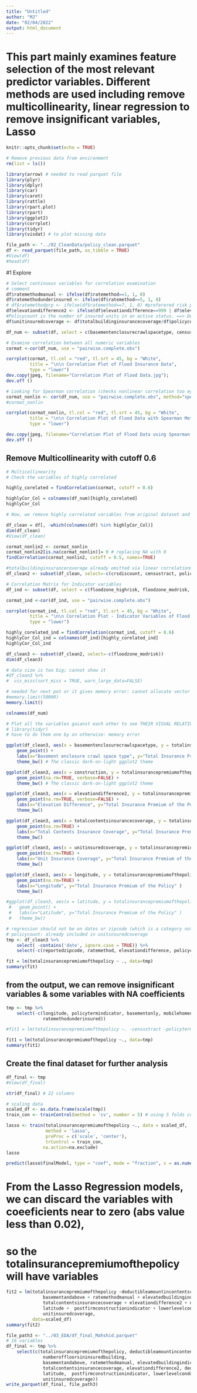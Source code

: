 ```yaml
---
title: "Untitled"
author: "MJ"
date: "02/04/2022"
output: html_document
---
```

# This part mainly examines feature selection of the most relevant predictor variables. Different methods are used including remove multicollinearity, linear regression to remove insignificant variables, Lasso


```r
knitr::opts_chunk$set(echo = TRUE)
```

```r
# Remove previous data from environment
rm(list = ls())
```

```r

library(arrow) # needed to read parquet file
library(plyr)
library(dplyr)
library(car)
library(caret)
library(rattle)
library(rpart.plot)
library(rpart)
library(ggplot2)
library(corrplot)
library(tidyr)
library(visdat) # to plot missing data
```

```r
file_path <- "../02_CleanData/policy_clean.parquet"
df <- read_parquet(file_path, as_tibble = TRUE)
#View(df)
#head(df)
```
#1 Explore 

```r
# Select continuous variables for correlation examination
# comment
df$ratemethodmanual <- ifelse(df$ratemethod==1, 1, 0)
df$ratemethodunderinsured <- ifelse(df$ratemethod==5, 1, 0)
# df$ratemethodprp <- ifelse(df$ratemethod==7, 1, 0) #preferered risk policy # not significant
df$elevationdifference2 <- ifelse(df$elevationdifference==999 | df$elevationdifference==9989 | df$elevationdifference==-9986, NA, df$elevationdifference)
#Policycount is the number of insured units in an active status. ==> Defined a new column: to count for 1 unit at a time
df$unitinsuredcoverage <- df$totalbuildinginsurancecoverage/df$policycount 

df_num <- subset(df, select = c(basementenclosurecrawlspacetype, censustract,crsdiscount,elevationdifference2, federalpolicyfee, latitude, longitude, policycost, policycount, reportedzipcode, totalbuildinginsurancecoverage, totalcontentsinsurancecoverage, unitinsuredcoverage))
```


```r
# Examine correlation between all numeric variables 
cormat <-cor(df_num, use = "pairwise.complete.obs")
```

```r
corrplot(cormat, tl.col = "red", tl.srt = 45, bg = "White",
         title = "\n\n Correlation Plot of Flood Insurance Data",
         type = "lower")
dev.copy(jpeg, filename="Correlation Plot of Flood Data.jpg");
dev.off ()
```


```r
# Looking for Spearman correlation (checks nonlinear correlation too eg y=x3 ha Spearman correlation of 1)
cormat_nonlin <- cor(df_num, use = "pairwise.complete.obs", method="spearman")
#cormat_nonlin
```

```r
corrplot(cormat_nonlin, tl.col = "red", tl.srt = 45, bg = "White",
         title = "\n\n Correlation Plot of Flood Data with Spearman Method",
         type = "lower")

dev.copy(jpeg, filename="Correlation Plot of Flood Data using Spearman.jpg");
dev.off ()
```

## Remove Multicollinearity with cutoff 0.6


```r
# Multicollinearity
# Check the variables of highly correlated

highly_corelated = findCorrelation(cormat, cutoff = 0.6)

highlyCor_Col = colnames(df_num)[highly_corelated]
highlyCor_Col

```

```r
# Now, we remove highly correlated variables from original dataset and create cleaner dataset, the dataset now contains 40 columns

df_clean = df[, -which(colnames(df) %in% highlyCor_Col)]
dim(df_clean)
#View(df_clean)
```

```r
cormat_nonlin2 <- cormat_nonlin
cormat_nonlin2[is.na(cormat_nonlin)]= 0 # replacing NA with 0
findCorrelation(cormat_nonlin2, cutoff = 0.5, names=TRUE)
```

```r
#totalbuildinginsurancecoverage already omitted via linear correlationmatrix
df_clean2 <- subset(df_clean, select=-c(crsdiscount, censustract, policycost)) 
```


```r
# Correlation Matrix for Indicator variables
df_ind <- subset(df, select = c(floodzone_highrisk, floodzone_modrisk, lowerlevelcondo, upperlevelcondo, lowerflooronly, basementandabove, basementonly, morethan1floor, ratemethodmanual, ratemethodunderinsured))

cormat_ind <-cor(df_ind, use = "pairwise.complete.obs")

corrplot(cormat_ind, tl.col = "red", tl.srt = 45, bg = "White",
         title = "\n\n Correlation Plot - Indicator Variables of Flood Insurance Data",
         type = "lower")
```

```r
highly_corelated_ind = findCorrelation(cormat_ind, cutoff = 0.6)
highlyCor_Col_ind = colnames(df_ind)[highly_corelated_ind]
highlyCor_Col_ind
```


```r
df_clean3 <- subset(df_clean2, select=-c(floodzone_modrisk)) 
dim(df_clean3)
```



```r
# data size is too big; cannot show it
#df_clean3 %>%
#  vis_miss(sort_miss = TRUE, warn_large_data=FALSE)
```

```r
# needed for next pot or it gives memory error: cannot allocate vector of size --- GB/MB')
#memory.limit(50000)
memory.limit()
```

```r
colnames(df_num)
```

```r
# Plot all the variables gaianst each other to see THEIR VISUAL RELATIONSHIP
# library(tidyr)
# have to do them one by on otherwise: memory error

ggplot(df_clean3, aes(x = basementenclosurecrawlspacetype, y = totalinsurancepremiumofthepolicy, color = floodzone_highrisk)) +
    geom_point() +
    labs(x="Basement enclosure crawl space type", y="Total Insurance Premium of the Policy" )
    theme_bw() # The classic dark-on-light ggplot2 theme
```
```r
ggplot(df_clean3, aes(x = construction, y = totalinsurancepremiumofthepolicy)) +
    geom_point(na.rm=TRUE, verbose=FALSE) +
    theme_bw() # The classic dark-on-light ggplot2 theme
```

```r
ggplot(df_clean3, aes(x = elevationdifference2, y = totalinsurancepremiumofthepolicy)) +
    geom_point(na.rm=TRUE, verbose=FALSE) +
    labs(x="Elevation Difference", y="Total Insurance Premium of the Policy")
    theme_bw() 
```


```r
ggplot(df_clean3, aes(x = totalcontentsinsurancecoverage, y = totalinsurancepremiumofthepolicy)) +
    geom_point(na.rm=TRUE) +
    labs(x="Total Contents Insurance Coverage", y="Total Insurance Premium of the Policy" )
    theme_bw() 
```



```r
ggplot(df_clean3, aes(x = unitinsuredcoverage, y = totalinsurancepremiumofthepolicy)) +
    geom_point(na.rm=TRUE) +
    labs(x="Unit Insurance Coverage", y="Total Insurance Premium of the Policy" )
    theme_bw() 
```
```r
ggplot(df_clean3, aes(x = longitude, y = totalinsurancepremiumofthepolicy)) +
    geom_point(na.rm=TRUE) +
    labs(x="Longitude", y="Total Insurance Premium of the Policy" )
    theme_bw() 
```
```r
#ggplot(df_clean3, aes(x = latitude, y = totalinsurancepremiumofthepolicy)) +
 #   geom_point() +
 #   labs(x="Latitude", y="Total Insurance Premium of the Policy" )
 #   theme_bw() 
```





```r
# regression should not be on dates or zipcode (which is a category not value)
# policycount: already included in unitinsuredcoverage
tmp <- df_clean3 %>%
    select( -contains('date', ignore.case = TRUE)) %>%
    select(-c(reportedzipcode, ratemethod, elevationdifference, policycount))

fit = lm(totalinsurancepremiumofthepolicy ~ ., data=tmp)
summary(fit)
```

## from the output, we can remove insignificant variables & some variables with NA coefficients

```r
tmp <- tmp %>%
    select(-c(longitude, policytermindicator, basementonly, mobilehomeortrailer, floodzone_undetermined,
              ratemethodunderinsured))

#fit1 = lm(totalinsurancepremiumofthepolicy ~. -censustract -policytermindicator -upperlevelcondo -mobilehomeortrailer #-floodzone_modrisk -floodzone_undetermined -postfirmconstructionindicator -reportedzipcode -lowerflooronly #-upperandlowerfloors -basementonly -morethan1floor -deductibleamountinbuildingcoverage, df_clean)

fit1 = lm(totalinsurancepremiumofthepolicy ~., data=tmp)
summary(fit1)
```

## Create the final dataset for further analysis

```r
df_final <- tmp
#View(df_final)
```

```r
str(df_final) # 22 columns
```

```r
# scaling data
scaled_df <- as.data.frame(scale(tmp))
train_con <- trainControl(method = 'cv', number = 5) # using 5 folds cv

lasso <- train(totalinsurancepremiumofthepolicy ~., data = scaled_df,
               method = 'lasso',
               preProc = c('scale', 'center'),
               trControl = train_con,
              na.action=na.exclude)
lasso
```

```r
predict(lasso$finalModel, type = "coef", mode = "fraction", s = as.numeric(lasso$bestTune))
```

# From the Lasso Regression models, we can discard the variables with coeeficients near to zero (abs value less than 0.02), 
# so the totalinsurancepremiumofthepolicy will have  variables 


```r
fit2 = lm(totalinsurancepremiumofthepolicy ~deductibleamountincontentscoverage + numberoffloorsininsuredbuilding + 
              basementandabove + ratemethodmanual + elevatedbuildingindicator + occupancytype + 
              totalcontentsinsurancecoverage + elevationdifference2 + deductibleamountinbuildingcoverage +
              latitude +  postfirmconstructionindicator + lowerlevelcondo + upperandlowerfloors + floodzone_highrisk +
              unitinsuredcoverage,
          data=scaled_df)
summary(fit2)

```


```r
file_path3 <- "../03_EDA/df_final_Mahshid.parquet"
# 16 variables
df_final <- tmp %>%
    select(c(totalinsurancepremiumofthepolicy, deductibleamountincontentscoverage, 
              numberoffloorsininsuredbuilding, 
              basementandabove, ratemethodmanual, elevatedbuildingindicator, occupancytype, 
              totalcontentsinsurancecoverage, elevationdifference2, deductibleamountinbuildingcoverage,
              latitude,  postfirmconstructionindicator, lowerlevelcondo, upperandlowerfloors, floodzone_highrisk,
              unitinsuredcoverage))
write_parquet(df_final, file_path3)

```

